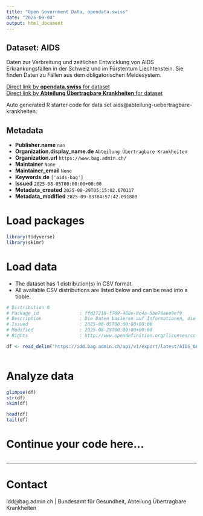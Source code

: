 ```yaml
---
title: "Open Government Data, opendata.swiss"
date: "2025-09-04"
output: html_document
---
```


## Dataset: AIDS

Daten zur Verbreitung und zeitlichen Entwicklung von AIDS Erkrankungsfällen in der Schweiz und im Fürstentum Liechtenstein. Sie finden Daten zu Fällen aus dem obligatorischen Meldesystem.

[Direct link by **opendata.swiss** for dataset](https://opendata.swiss/de/dataset/aids)<br>
[Direct link by **Abteilung Übertragbare Krankheiten** for dataset](https://idd.bag.admin.ch)

Auto generated R starter code for data set aids@abteilung-uebertragbare-krankheiten.

## Metadata

- **Publisher.name** `nan`
- **Organization.display_name.de** `Abteilung Übertragbare Krankheiten`
- **Organization.url** `https://www.bag.admin.ch/`
- **Maintainer** `None`
- **Maintainer_email** `None`
- **Keywords.de** `['aids-bag']`
- **Issued** `2025-08-05T00:00:00+00:00`
- **Metadata_created** `2025-08-29T05:15:02.670117`
- **Metadata_modified** `2025-09-03T04:57:42.091800`


# Load packages

```r

library(tidyverse)
library(skimr)

```

# Load data

-   The dataset has 1 distribution(s) in CSV format.
-   All available CSV distributions are listed below and can be read into a tibble.

```r

# Distribution 0
# Package_id               : ffd27218-f709-488e-8c4a-5be76aee9ef9
# Description              : Die Daten basieren auf Informationen, die Laboratorien, Ärztinnen und Ärzte sowie Spitäler dem BAG im Rahmen der Meldepflicht übermittelt haben.
# Issued                   : 2025-08-05T00:00:00+00:00
# Modified                 : 2025-08-28T00:00:00+00:00
# Rights                   : http://www.opendefinition.org/licenses/cc-by/

df <- read_delim('https://idd.bag.admin.ch/api/v1/export/latest/AIDS_OBLIG/csv')



```

# Analyze data

```r

glimpse(df)
str(df)
skim(df)

head(df)
tail(df)

```

# Continue your code here...

```r

```

------------------------------------------------------------------------

# Contact

idd@bag.admin.ch | Bundesamt für Gesundheit, Abteilung Übertragbare Krankheiten

